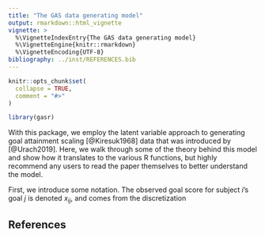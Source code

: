 ```yaml
---
title: "The GAS data generating model"
output: rmarkdown::html_vignette
vignette: >
  %\VignetteIndexEntry{The GAS data generating model}
  %\VignetteEngine{knitr::rmarkdown}
  %\VignetteEncoding{UTF-8}
bibliography: ../inst/REFERENCES.bib
---
```


```r
knitr::opts_chunk$set(
  collapse = TRUE,
  comment = "#>"
)
```

```r
library(gasr)
```

With this package, we employ the latent variable approach to generating goal attainment scaling [@Kiresuk1968] data that was introduced by [@Urach2019].
Here, we walk through some of the theory behind this model and show how it translates to the various R functions, but highly recommend any users to read the paper themselves to better understand the model.

First, we introduce some notation.
The observed goal score for subject $i$'s goal $j$ is denoted $x_{ij}$, and comes from the discretization


## References
